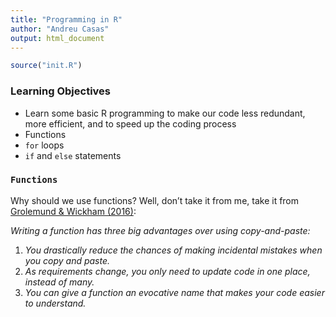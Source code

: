 ```yaml
---
title: "Programming in R"
author: "Andreu Casas"
output: html_document
---
```


```r
source("init.R")
```

### Learning Objectives
- Learn some basic R programming to make our code less redundant, more efficient, and to speed up the coding process
- Functions
- `for` loops
- `if` and `else` statements

### `Functions`
Why should we use functions? Well, don't take it from me, take it from [Grolemund & Wickham (2016)](http://r4ds.had.co.nz/functions.html):

*Writing a function has three big advantages over using copy-and-paste:*

  1. *You drastically reduce the chances of making incidental mistakes when you copy and paste.*
  2. *As requirements change, you only need to update code in one place, instead of many.*
  3. *You can give a function an evocative name that makes your code easier to understand.*




